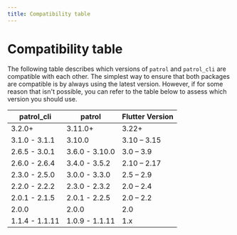```yaml
---
title: Compatibility table
---
```


# Compatibility table

The following table describes which versions of `patrol`
and `patrol_cli` are compatible with each other.
The simplest way to ensure that both packages are compatible
is by always using the latest version. However,
if for some reason that isn't possible, you can refer to 
the table below to assess which version you should use.

| patrol_cli            | patrol            | Flutter Version |
|-----------------------|-------------------|-----------------|
| 3.2.0+                | 3.11.0+           | 3.22+           |
| 3.1.0 - 3.1.1         | 3.10.0            | 3.10 – 3.15     |
| 2.6.5 - 3.0.1         | 3.6.0 - 3.10.0    | 3.0 – 3.9       |
| 2.6.0 - 2.6.4         | 3.4.0 - 3.5.2     | 2.10 – 2.17     |
| 2.3.0 - 2.5.0         | 3.0.0 - 3.3.0     | 2.5 – 2.9       |
| 2.2.0 - 2.2.2         | 2.3.0 - 2.3.2     | 2.0 – 2.4       |
| 2.0.1 - 2.1.5         | 2.0.1 - 2.2.5     | 2.0 – 2.2       |
| 2.0.0                 | 2.0.0             | 2.0             |
| 1.1.4 - 1.1.11        | 1.0.9 - 1.1.11    | 1.x             |



